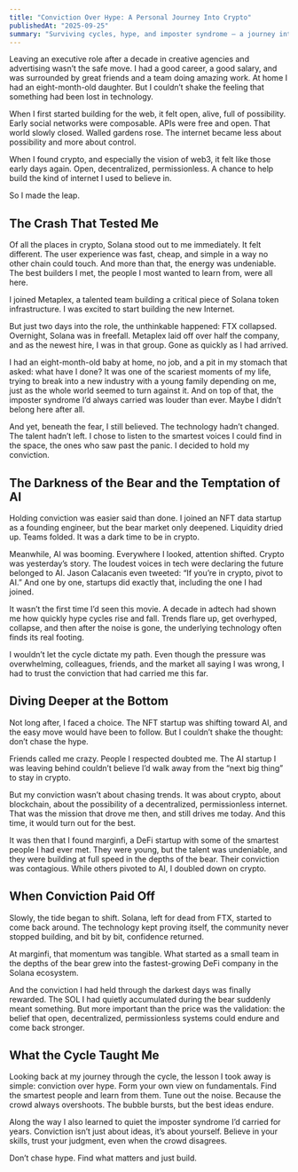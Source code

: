 ```yaml
---
title: "Conviction Over Hype: A Personal Journey Into Crypto"
publishedAt: "2025-09-25"
summary: "Surviving cycles, hype, and imposter syndrome — a journey into crypto and why conviction, not hype, drives real builders. and effectively."
---
```


Leaving an executive role after a decade in creative agencies and advertising wasn’t the safe move. I had a good career, a good salary, and was surrounded by great friends and a team doing amazing work. At home I had an eight-month-old daughter. But I couldn’t shake the feeling that something had been lost in technology.

When I first started building for the web, it felt open, alive, full of possibility. Early social networks were composable. APIs were free and open. That world slowly closed. Walled gardens rose. The internet became less about possibility and more about control.

When I found crypto, and especially the vision of web3, it felt like those early days again. Open, decentralized, permissionless. A chance to help build the kind of internet I used to believe in.

So I made the leap.

## The Crash That Tested Me

Of all the places in crypto, Solana stood out to me immediately. It felt different. The user experience was fast, cheap, and simple in a way no other chain could touch. And more than that, the energy was undeniable. The best builders I met, the people I most wanted to learn from, were all here.

I joined Metaplex, a talented team building a critical piece of Solana token infrastructure. I was excited to start building the new Internet.

But just two days into the role, the unthinkable happened: FTX collapsed. Overnight, Solana was in freefall. Metaplex laid off over half the company, and as the newest hire, I was in that group. Gone as quickly as I had arrived.

I had an eight-month-old baby at home, no job, and a pit in my stomach that asked: what have I done? It was one of the scariest moments of my life, trying to break into a new industry with a young family depending on me, just as the whole world seemed to turn against it. And on top of that, the imposter syndrome I’d always carried was louder than ever. Maybe I didn’t belong here after all.

And yet, beneath the fear, I still believed. The technology hadn’t changed. The talent hadn’t left. I chose to listen to the smartest voices I could find in the space, the ones who saw past the panic. I decided to hold my conviction.

## The Darkness of the Bear and the Temptation of AI

Holding conviction was easier said than done. I joined an NFT data startup as a founding engineer, but the bear market only deepened. Liquidity dried up. Teams folded. It was a dark time to be in crypto.

Meanwhile, AI was booming. Everywhere I looked, attention shifted. Crypto was yesterday’s story. The loudest voices in tech were declaring the future belonged to AI. Jason Calacanis even tweeted: “If you’re in crypto, pivot to AI.” And one by one, startups did exactly that, including the one I had joined.

It wasn’t the first time I’d seen this movie. A decade in adtech had shown me how quickly hype cycles rise and fall. Trends flare up, get overhyped, collapse, and then after the noise is gone, the underlying technology often finds its real footing.

I wouldn’t let the cycle dictate my path. Even though the pressure was overwhelming, colleagues, friends, and the market all saying I was wrong, I had to trust the conviction that had carried me this far.

## Diving Deeper at the Bottom

Not long after, I faced a choice. The NFT startup was shifting toward AI, and the easy move would have been to follow. But I couldn’t shake the thought: don’t chase the hype.

Friends called me crazy. People I respected doubted me. The AI startup I was leaving behind couldn’t believe I’d walk away from the “next big thing” to stay in crypto.

But my conviction wasn’t about chasing trends. It was about crypto, about blockchain, about the possibility of a decentralized, permissionless internet. That was the mission that drove me then, and still drives me today. And this time, it would turn out for the best.

It was then that I found marginfi, a DeFi startup with some of the smartest people I had ever met. They were young, but the talent was undeniable, and they were building at full speed in the depths of the bear. Their conviction was contagious. While others pivoted to AI, I doubled down on crypto.

## When Conviction Paid Off

Slowly, the tide began to shift. Solana, left for dead from FTX, started to come back around. The technology kept proving itself, the community never stopped building, and bit by bit, confidence returned.

At marginfi, that momentum was tangible. What started as a small team in the depths of the bear grew into the fastest-growing DeFi company in the Solana ecosystem.

And the conviction I had held through the darkest days was finally rewarded. The SOL I had quietly accumulated during the bear suddenly meant something. But more important than the price was the validation: the belief that open, decentralized, permissionless systems could endure and come back stronger.

## What the Cycle Taught Me

Looking back at my journey through the cycle, the lesson I took away is simple: conviction over hype. Form your own view on fundamentals. Find the smartest people and learn from them. Tune out the noise. Because the crowd always overshoots. The bubble bursts, but the best ideas endure.

Along the way I also learned to quiet the imposter syndrome I’d carried for years. Conviction isn’t just about ideas, it’s about yourself. Believe in your skills, trust your judgment, even when the crowd disagrees.

Don’t chase hype. Find what matters and just build.
